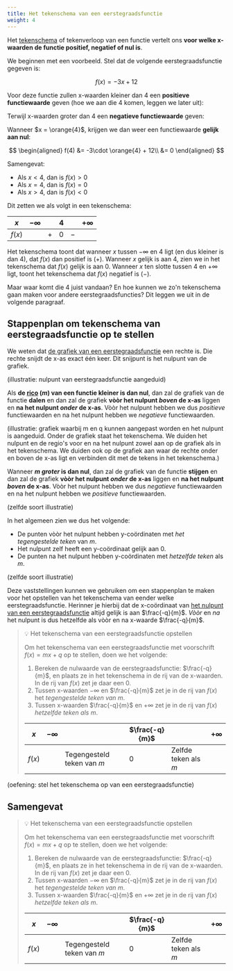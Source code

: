 ```yaml
---
title: Het tekenschema van een eerstegraadsfunctie
weight: 4
---
```


Het [tekenschema](../../functies/tekenschema) of tekenverloop van een functie vertelt ons **voor welke x-waarden de functie positief, negatief of nul is**. 

We beginnen met een voorbeeld. Stel dat de volgende eerstegraadsfunctie gegeven is:

$$
f(x) = -3x + 12
$$

Voor deze functie zullen x-waarden kleiner dan $4$ een **positieve functiewaarde** geven (hoe we aan die $4$ komen, leggen we later uit):


<FxValueSlider x={3.99} m={-3} q={12} xMin={-10} xMax={3.99} xStep={0.01} markMin={-10} markMax={10} markStep={5} />

Terwijl x-waarden groter dan $4$ een **negatieve functiewaarde** geven:

<FxValueSlider x={4.01} m={-3} q={12} xMin={4.01} xMax={10} xStep={0.01} markMin={-10} markMax={10} markStep={5} />

Wanneer $x = \orange{4}$, krijgen we dan weer een functiewaarde **gelijk aan nul**:

$$
\begin{aligned}
f(4) &= -3\cdot \orange{4} + 12\\
&= 0
\end{aligned}
$$

Samengevat:

- Als $x < 4$, dan is $f(x) > 0$
- Als $x = 4$, dan is $f(x) = 0$
- Als $x > 4$, dan is $f(x) < 0$

Dit zetten we als volgt in een tekenschema:

| $x$ | $-\infty$ |  | $4$ | | $+\infty$ |
|---|-----------|--|-----|-|-----------|
| $f(x)$ |        | $+$ | $0$  | $-$ | |

Het tekenschema toont dat wanneer $x$ tussen $-\infty$ en $4$ ligt (en dus kleiner is dan $4$), dat $f(x)$ dan positief is ($+$). Wanneer $x$ gelijk is aan $4$, zien we in het tekenschema dat $f(x)$ gelijk is aan $0$. Wanneer $x$ ten slotte tussen $4$ en $+\infty$ ligt, toont het tekenschema dat $f(x)$ negatief is ($-$).

Maar waar komt die $4$ juist vandaan? En hoe kunnen we zo'n tekenschema gaan maken voor andere eerstegraadsfuncties? Dit leggen we uit in de volgende paragraaf.

## Stappenplan om tekenschema van eerstegraadsfunctie op te stellen

We weten dat [de grafiek van een eerstegraadsfunctie](../grafiek) een rechte is. Die rechte snijdt de x-as exact één keer. Dit snijpunt is het nulpunt van de grafiek.

(illustratie: nulpunt van eerstegraadsfunctie aangeduid)

Als **de [rico](../rico) ($m$) van een functie kleiner is dan nul**, dan zal de grafiek van de functie **dalen** en dan zal de grafiek **vòòr het nulpunt *boven* de x-as** liggen en **na het nulpunt *onder* de x-as**. Vòòr het nulpunt hebben we dus *positieve* functiewaarden en na het nulpunt hebben we *negatieve* functiewaarden.

(illustratie: grafiek waarbij m en q kunnen aangepast worden en het nulpunt is aangeduid. Onder de grafiek staat het tekenschema. We duiden het nulpunt en de regio's voor en na het nulpunt zowel aan op de grafiek als in het tekenschema. We duiden ook op de grafiek aan waar de rechte onder en boven de x-as ligt en verbinden dit met de tekens in het tekenschema.)

Wanneer **$m$ *groter* is dan nul**, dan zal de grafiek van de functie **stijgen** en dan zal de grafiek **vòòr het nulpunt *onder* de x-as** liggen en **na het nulpunt *boven* de x-as**. Vòòr het nulpunt hebben we dus *negatieve* functiewaarden en na het nulpunt hebben we *positieve* functiewaarden.

(zelfde soort illustratie)

In het algemeen zien we dus het volgende:

- De punten vòòr het nulpunt hebben y-coördinaten met *het tegengestelde teken* van $m$.
- Het nulpunt zelf heeft een y-coördinaat gelijk aan $0$.
- De punten na het nulpunt hebben y-coördinaten met *hetzelfde teken* als $m$.

(zelfde soort illustratie)

Deze vaststellingen kunnen we gebruiken om een stappenplan te maken voor het opstellen van het tekenschema van eender welke eerstegraadsfunctie. Herinner je hierbij dat de x-coördinaat van [het nulpunt van een eerstegraadsfunctie](../nulpunt) altijd gelijk is aan $\frac{-q}{m}$. *Vòòr* en *na* het nulpunt is dus hetzelfde als vòòr en na x-waarde $\frac{-q}{m}$.

> 💡 Het tekenschema van een eerstegraadsfunctie opstellen
>
> Om het tekenschema van een eerstegraadsfunctie met voorschrift $f(x) = mx + q$ op te stellen, doen we het volgende:
>
> 1. Bereken de nulwaarde van de eerstegraadsfunctie: $\frac{-q}{m}$, en plaats ze in het tekenschema in de rij van de x-waarden. In de rij van $f(x)$ zet je daar een $0$.
> 2. Tussen x-waarden $-\infty$ en $\frac{-q}{m}$ zet je in de rij van $f(x)$ het *tegengestelde teken van $m$*.
> 3. Tussen x-waarden $\frac{-q}{m}$ en $+\infty$ zet je in de rij van $f(x)$ *hetzelfde teken als $m$*.
>
> | $x$ | $-\infty$ |  | $\frac{-q}{m}$ | | $+\infty$ |
> |---|-----------|--|-----|-|-----------|
> | $f(x)$ |        | Tegengesteld teken van $m$ | $0$  | Zelfde teken als $m$ | |


(oefening: stel het tekenschema op van een eerstegraadsfunctie)


## Samengevat

> 💡 Het tekenschema van een eerstegraadsfunctie opstellen
>
> Om het tekenschema van een eerstegraadsfunctie met voorschrift $f(x) = mx + q$ op te stellen, doen we het volgende:
>
> 1. Bereken de nulwaarde van de eerstegraadsfunctie: $\frac{-q}{m}$, en plaats ze in het tekenschema in de rij van de x-waarden. In de rij van $f(x)$ zet je daar een $0$.
> 2. Tussen x-waarden $-\infty$ en $\frac{-q}{m}$ zet je in de rij van $f(x)$ het *tegengestelde teken van $m$*.
> 3. Tussen x-waarden $\frac{-q}{m}$ en $+\infty$ zet je in de rij van $f(x)$ *hetzelfde teken als $m$*.
>
> | $x$ | $-\infty$ |  | $\frac{-q}{m}$ | | $+\infty$ |
> |---|-----------|--|-----|-|-----------|
> | $f(x)$ |        | Tegengesteld teken van $m$ | $0$  | Zelfde teken als $m$ | |
